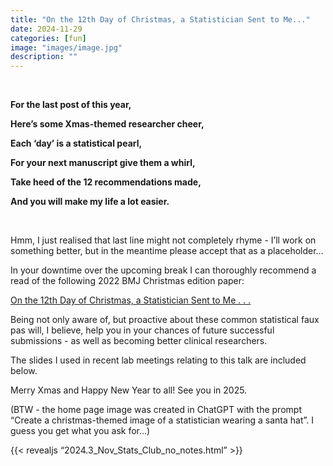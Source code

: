 ```yaml
---
title: "On the 12th Day of Christmas, a Statistician Sent to Me..."
date: 2024-11-29
categories: [fun]
image: "images/image.jpg"
description: ""
---
```


<br>

**For the last post of this year,**

**Here's some Xmas-themed researcher cheer,**

**Each 'day' is a statistical pearl,**

**For your next manuscript give them a whirl,**

**Take heed of the 12 recommendations made,**

**And you will make my life a lot easier.**

<br>

Hmm, I just realised that last line might not completely rhyme - I'll work on something better, but in the meantime please accept that as a placeholder...

In your downtime over the upcoming break I can thoroughly recommend a read of the following 2022 BMJ Christmas edition paper:

[On the 12th Day of Christmas, a Statistician Sent to Me . . .](https://www.bmj.com/content/379/bmj-2022-072883)

Being not only aware of, but proactive about these common statistical faux pas will, I believe, help you in your chances of future successful submissions - as well as becoming better clinical researchers.

The slides I used in recent lab meetings relating to this talk are included below.

Merry Xmas and Happy New Year to all! See you in 2025.

(BTW - the home page image was created in ChatGPT with the prompt "Create a christmas-themed image of a statistician wearing a santa hat". I guess you get what you ask for...)

{{< revealjs "2024.3_Nov_Stats_Club_no_notes.html" >}}
